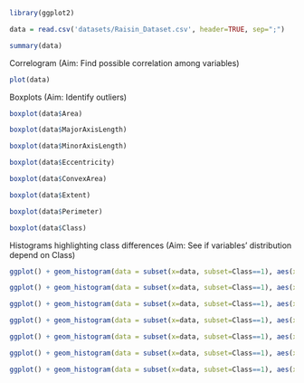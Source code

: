 
```r
library(ggplot2)
```


```r
data = read.csv('datasets/Raisin_Dataset.csv', header=TRUE, sep=";")
```

```r
summary(data)
```

Correlogram (Aim: Find possible correlation among variables)

```r
plot(data)
```


Boxplots (Aim: Identify outliers)


```r
boxplot(data$Area)
```


```r
boxplot(data$MajorAxisLength)
```


```r
boxplot(data$MinorAxisLength)
```

```r
boxplot(data$Eccentricity)
```


```r
boxplot(data$ConvexArea)
```


```r
boxplot(data$Extent)
```


```r
boxplot(data$Perimeter)
```



```r
boxplot(data$Class)
```


Histograms highlighting class differences (Aim: See if variables' distribution depend on Class)


```r
ggplot() + geom_histogram(data = subset(x=data, subset=Class==1), aes(x = Area), fill = 'black', alpha = 0.5) + geom_histogram(data = subset(x=data, subset=Class==0), aes(x = Area), fill='yellow', alpha = 0.5) 
```

```r
ggplot() + geom_histogram(data = subset(x=data, subset=Class==1), aes(x = MajorAxisLength), fill = 'black', alpha = 0.5) + geom_histogram(data = subset(x=data, subset=Class==0), aes(x = MajorAxisLength), fill='yellow', alpha = 0.5)
```


```r
ggplot() + geom_histogram(data = subset(x=data, subset=Class==1), aes(x = MinorAxisLength), fill = 'black', alpha = 0.5) + geom_histogram(data = subset(x=data, subset=Class==0), aes(x = MinorAxisLength), fill='yellow', alpha = 0.5)
```


```r
ggplot() + geom_histogram(data = subset(x=data, subset=Class==1), aes(x = Eccentricity), fill = 'black', alpha = 0.5) + geom_histogram(data = subset(x=data, subset=Class==0), aes(x = Eccentricity), fill='yellow', alpha = 0.5)
```


```r
ggplot() + geom_histogram(data = subset(x=data, subset=Class==1), aes(x = ConvexArea), fill = 'black', alpha = 0.5) + geom_histogram(data = subset(x=data, subset=Class==0), aes(x = ConvexArea), fill='yellow', alpha = 0.5)
```


```r
ggplot() + geom_histogram(data = subset(x=data, subset=Class==1), aes(x = Extent), fill = 'black', alpha = 0.5) + geom_histogram(data = subset(x=data, subset=Class==0), aes(x = Extent), fill='yellow', alpha = 0.5)
```

```r
ggplot() + geom_histogram(data = subset(x=data, subset=Class==1), aes(x = Perimeter), fill = 'black', alpha = 0.5) + geom_histogram(data = subset(x=data, subset=Class==0), aes(x = Perimeter), fill='yellow', alpha = 0.5)
```












